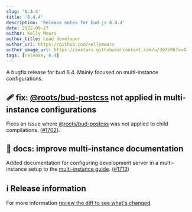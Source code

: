 ```yaml
---
slug: '6.4.4'
title: '6.4.4'
description: 'Release notes for bud.js 6.4.4'
date: 2022-09-27
author: Kelly Mears
author_title: Lead developer
author_url: https://github.com/kellymears
author_image_url: https://avatars.githubusercontent.com/u/397606?v=4
tags: [release, 6.4]
---
```


A bugfix release for bud 6.4. Mainly focused on multi-instance configurations.

<!--truncate-->

## 🩹 fix: [@roots/bud-postcss](https://bud.js.org/extensions/bud-postcss) not applied in multi-instance configurations

Fixes an issue where [@roots/bud-postcss](https://bud.js.org/extensions/bud-postcss) was not applied to child compilations. ([#1702](https://github.com/roots/bud/issues/1702)).

## 📕 docs: improve multi-instance documentation

Added documentation for configuring development server in a multi-instance setup to the [multi-instance guide](https://bud.js.org/guides/general-use/multi-instance). ([#1713](https://github.com/roots/bud/issues/1713))

## ℹ️ Release information

For more information [review the diff to see what's changed](https://github.com/roots/bud/compare/v6.4.3...v6.4.4).
